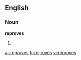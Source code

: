 ==English==

===Noun===
'''reproves'''

# {{plural of|[[reprove]]}}

[[ar:reproves]]
[[fr:reproves]]
[[vi:reproves]]